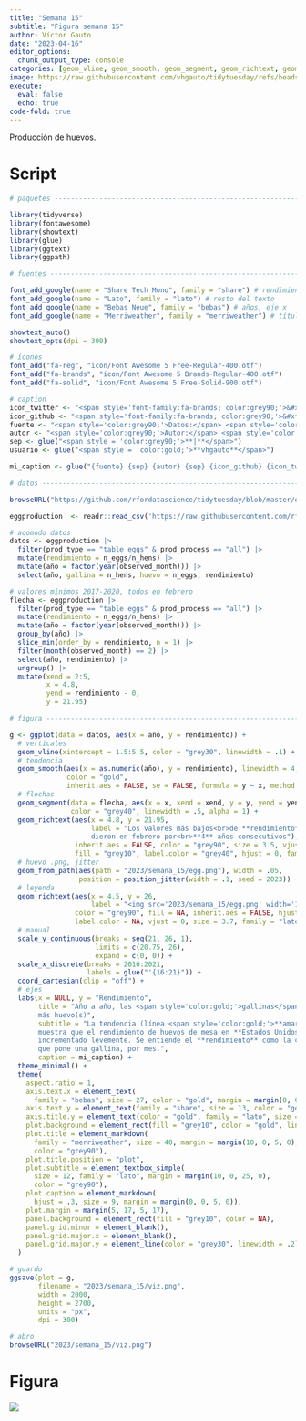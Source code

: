 ```yaml
---
title: "Semana 15"
subtitle: "Figura semana 15"
author: Víctor Gauto
date: "2023-04-16"
editor_options:
  chunk_output_type: console
categories: [geom_vline, geom_smooth, geom_segment, geom_richtext, geom_from_path]
image: https://raw.githubusercontent.com/vhgauto/tidytuesday/refs/heads/main/2023/semana_15/viz.png
execute:
  eval: false
  echo: true
code-fold: true
---
```


Producción de huevos.

# Script

```r

# paquetes ----------------------------------------------------------------

library(tidyverse)
library(fontawesome)
library(showtext)
library(glue)
library(ggtext)
library(ggpath)

# fuentes -----------------------------------------------------------------

font_add_google(name = "Share Tech Mono", family = "share") # rendimiento, eje y
font_add_google(name = "Lato", family = "lato") # resto del texto
font_add_google(name = "Bebas Neue", family = "bebas") # años, eje x
font_add_google(name = "Merriweather", family = "merriweather") # título

showtext_auto()
showtext_opts(dpi = 300)

# íconos
font_add("fa-reg", "icon/Font Awesome 5 Free-Regular-400.otf")
font_add("fa-brands", "icon/Font Awesome 5 Brands-Regular-400.otf")
font_add("fa-solid", "icon/Font Awesome 5 Free-Solid-900.otf")

# caption
icon_twitter <- "<span style='font-family:fa-brands; color:grey90;'>&#xf099;</span>"
icon_github <- "<span style='font-family:fa-brands; color:grey90;'>&#xf09b;</span>"
fuente <- "<span style='color:grey90;'>Datos:</span> <span style='color:gold;'><span style='font-family:mono;'>{**tidytuesdayR**}</span> semana 15</span>"
autor <- "<span style='color:grey90;'>Autor:</span> <span style='color:gold;'>**Víctor Gauto**</span>"
sep <- glue("<span style = 'color:grey90;'>**|**</span>")
usuario <- glue("<span style = 'color:gold;'>**vhgauto**</span>")

mi_caption <- glue("{fuente} {sep} {autor} {sep} {icon_github} {icon_twitter} {usuario}")

# datos -------------------------------------------------------------------

browseURL("https://github.com/rfordatascience/tidytuesday/blob/master/data/2023/2023-04-11/readme.md")

eggproduction  <- readr::read_csv('https://raw.githubusercontent.com/rfordatascience/tidytuesday/master/data/2023/2023-04-11/egg-production.csv')

# acomodo datos
datos <- eggproduction |> 
  filter(prod_type == "table eggs" & prod_process == "all") |> 
  mutate(rendimiento = n_eggs/n_hens) |> 
  mutate(año = factor(year(observed_month))) |> 
  select(año, gallina = n_hens, huevo = n_eggs, rendimiento)

# valores mínimos 2017-2020, todos en febrero
flecha <- eggproduction |> 
  filter(prod_type == "table eggs" & prod_process == "all") |> 
  mutate(rendimiento = n_eggs/n_hens) |> 
  mutate(año = factor(year(observed_month))) |> 
  group_by(año) |> 
  slice_min(order_by = rendimiento, n = 1) |> 
  filter(month(observed_month) == 2) |> 
  select(año, rendimiento) |> 
  ungroup() |> 
  mutate(xend = 2:5,
         x = 4.8,
         yend = rendimiento - 0,
         y = 21.95)

# figura ------------------------------------------------------------------

g <- ggplot(data = datos, aes(x = año, y = rendimiento)) +
  # verticales
  geom_vline(xintercept = 1.5:5.5, color = "grey30", linewidth = .1) +
  # tendencia
  geom_smooth(aes(x = as.numeric(año), y = rendimiento), linewidth = 4,
              color = "gold",
              inherit.aes = FALSE, se = FALSE, formula = y ~ x, method = "lm") +
  # flechas
  geom_segment(data = flecha, aes(x = x, xend = xend, y = y, yend = yend),
               color = "grey40", linewidth = .5, alpha = 1) +
  geom_richtext(aes(x = 4.8, y = 21.95, 
                    label = "Los valores más bajos<br>de **rendimiento** se<br>
                    dieron en febrero por<br>**4** años consecutivos"), 
                inherit.aes = FALSE, color = "grey90", size = 3.5, vjust = 1,
                fill = "grey10", label.color = "grey40", hjust = 0, family = "lato") +
  # huevo .png, jitter
  geom_from_path(aes(path = "2023/semana_15/egg.png"), width = .05,
                 position = position_jitter(width = .1, seed = 2023)) +
  # leyenda
  geom_richtext(aes(x = 4.5, y = 26, 
                    label = "<img src='2023/semana_15/egg.png' width='10'> = Rendimiento mensual"),
                color = "grey90", fill = NA, inherit.aes = FALSE, hjust = 0,
                label.color = NA, vjust = 0, size = 3.7, family = "lato") +
  # manual
  scale_y_continuous(breaks = seq(21, 26, 1),
                     limits = c(20.75, 26),
                     expand = c(0, 0)) +
  scale_x_discrete(breaks = 2016:2021,
                   labels = glue("'{16:21}")) +
  coord_cartesian(clip = "off") +
  # ejes
  labs(x = NULL, y = "Rendimiento",
       title = "Año a año, las <span style='color:gold;'>gallinas</span><br>ponen 
       más huevo(s)",
       subtitle = "La tendencia (línea <span style='color:gold;'>**amarilla**</span>) 
       muestra que el rendimiento de huevos de mesa en **Estados Unidos** se ha 
       incrementado levemente. Se entiende el **rendimiento** como la cantidad de huevos 
       que pone una gallina, por mes.",
       caption = mi_caption) +
  theme_minimal() +
  theme(
    aspect.ratio = 1,
    axis.text.x = element_text(
      family = "bebas", size = 27, color = "gold", margin = margin(0, 0, 20, 0)),
    axis.text.y = element_text(family = "share", size = 13, color = "gold"),
    axis.title.y = element_text(color = "gold", family = "lato", size = 16),
    plot.background = element_rect(fill = "grey10", color = "gold", linewidth = 2),
    plot.title = element_markdown(
      family = "merriweather", size = 40, margin = margin(10, 0, 5, 0),
      color = "grey90"),
    plot.title.position = "plot",
    plot.subtitle = element_textbox_simple(
      size = 12, family = "lato", margin = margin(10, 0, 25, 0),
      color = "grey90"),
    plot.caption = element_markdown(
      hjust = .3, size = 9, margin = margin(0, 0, 5, 0)),
    plot.margin = margin(5, 17, 5, 17),
    panel.background = element_rect(fill = "grey10", color = NA),
    panel.grid.minor = element_blank(),
    panel.grid.major.x = element_blank(),
    panel.grid.major.y = element_line(color = "grey30", linewidth = .2)
  )

# guardo
ggsave(plot = g,
       filename = "2023/semana_15/viz.png",
       width = 2000,
       height = 2700,
       units = "px",
       dpi = 300)

# abro
browseURL("2023/semana_15/viz.png")
```

# Figura

![](https://raw.githubusercontent.com/vhgauto/tidytuesday/refs/heads/main/2023/semana_15/viz.png)


